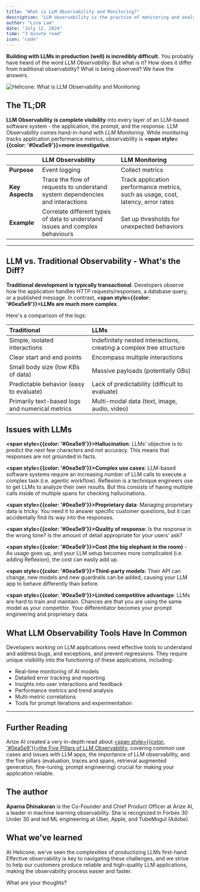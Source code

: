 ```yaml
---
title: "What is LLM Observability and Monitoring?"
description: "LLM observability is the practice of monitoring and analyzing Large Language Model systems in production. It tracks inputs, outputs, and performance metrics to ensure reliability and improve AI applications. Learn how it differs from traditional observability."
author: "Lina Lam"
date: "July 12, 2024"
time: "3 minute read"
icon: "code"
---
```


**Building with LLMs in production (well) is incredibly difficult.** You probably have heard of the word *LLM Observability*. But what is it? How does it differ from traditional observability? What is being observed? We have the answers. 


![Helicone: What is LLM Observability and Monitoring](/static/blog/llm-observability-cover.webp)


## The TL;DR

**LLM Observability is complete visibility** into every layer of an LLM-based software system - the application, the prompt, and the response. LLM Observability comes hand-in-hand with *LLM Monitoring*. While monitoring tracks application performance metrics, observability is **<span style={{color: '#0ea5e9'}}>more investigative</span>**. 

|          | **LLM Observability** | **LLM Monitoring** |
| :------- |:------------------------------------------------------------|:----------------------------------------------------------|
| **Purpose**  | Event logging | Collect metrics |
| **Key Aspects** | Trace the flow of requests to understand system dependencies and interactions | Track application performance metrics, such as usage, cost, latency, error rates |
| **Example** | Correlate different types of data to understand issues and complex behaviours | Set up thresholds for unexpected behaviors |


---

## LLM vs. Traditional Observability - What's the Diff? 

**Traditional development is typically transactional**. Developers observe how the application handles HTTP requests/responses, a database query, or a published message. In contrast, **<span style={{color: '#0ea5e9'}}>LLMs are much more complex</span>**. 

Here's a comparison of the logs: 

| Traditional | LLMs |
|:------------|:-----|
| Simple, isolated interactions | Indefinitely nested interactions, creating a complex tree structure |
| Clear start and end points | Encompass multiple interactions |
| Small body size (low KBs of data) | Massive payloads (potentially GBs) |
| Predictable behavior (easy to evaluate) | Lack of predictability (difficult to evaluate) | 
| Primarily text-based logs and numerical metrics | Multi-modal data (text, image, audio, video) |

## Issues with LLMs

**<span style={{color: '#0ea5e9'}}>Hallucination</span>**: LLMs' objective is to predict the next few characters and not accuracy. This means that responses are not grounded in facts. 

**<span style={{color: '#0ea5e9'}}>Complex use cases</span>**: LLM-based software systems require an increasing number of LLM calls to execute a complex task (i.e. agentic workflow). Reflexion is a technique engineers use to get LLMs to analyze their own results. But this consists of having multiple calls inside of multiple spans for checking hallucinations. 

**<span style={{color: '#0ea5e9'}}>Proprietary data</span>**: Managing proprietary data is tricky. You need it to answer specific customer questions, but it can accidentally find its way into the responses.

**<span style={{color: '#0ea5e9'}}>Quality of response</span>**: Is the response in the wrong tone? Is the amount of detail appropriate for your users' ask? 

**<span style={{color: '#0ea5e9'}}>Cost (the big elephant in the room)</span>** - As usage goes up, and your LLM setup becomes more complicated (i.e. adding Reflexion), the cost can easily add up.

**<span style={{color: '#0ea5e9'}}>Third-party models</span>**: Their API can change, new models and new guardrails can be added, causing your LLM app to behave differently than before.

**<span style={{color: '#0ea5e9'}}>Limited competitive advantage</span>**: LLMs are hard to train and maintain. Chances are that you are using the same model as your competitor. Your differentiator becomes your prompt engineering and proprietary data.


## What LLM Observability Tools Have In Common

Developers working on LLM applications need effective tools to understand and address bugs, and exceptions, and prevent regressions. They require unique visibility into the functioning of these applications, including:

- Real-time monitoring of AI models
- Detailed error tracking and reporting
- Insights into user interactions and feedback
- Performance metrics and trend analysis
- Multi-metric correlations
- Tools for prompt iterations and experimentation

---

## Further Reading

Arize AI created a very in-depth read about <a href="https://arize.com/blog-course/large-language-model-monitoring-observability/" target="_blank"><span style={{color: '#0ea5e9'}}>the Five Pillars of LLM Observability</span></a>, covering common use cases and issues with LLM apps, the importance of LLM observability, and the five pillars (evaluation, traces and spans, retrieval augmented generation, fine-tuning, prompt engineering) crucial for making your application reliable.


## The author

**Aparna Dhinakaran** is the Co-Founder and Chief Product Officer at Arize AI, a leader in machine learning observability. She is recognized in Forbes 30 Under 30 and led ML engineering at Uber, Apple, and TubeMogul (Adobe). 



## What we've learned

At Helicone, we've seen the complexities of productizing LLMs first-hand. Effective observability is key to navigating these challenges, and we strive to help our customers produce reliable and high-quality LLM applications, making the observability process easier and faster.


What are your thoughts?

